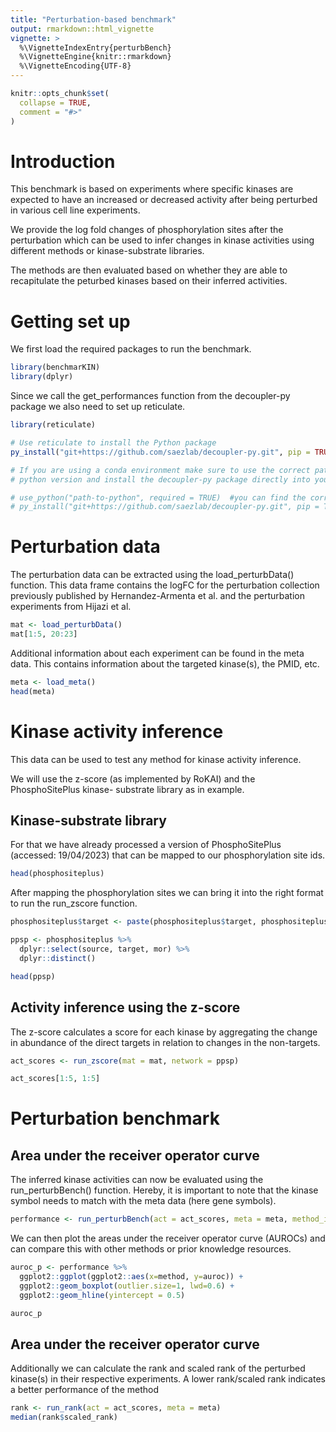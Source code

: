 ```yaml
---
title: "Perturbation-based benchmark"
output: rmarkdown::html_vignette
vignette: >
  %\VignetteIndexEntry{perturbBench}
  %\VignetteEngine{knitr::rmarkdown}
  %\VignetteEncoding{UTF-8}
---
```


```r
knitr::opts_chunk$set(
  collapse = TRUE,
  comment = "#>"
)
```

# Introduction
This benchmark is based on experiments where specific kinases are expected to 
have an increased or decreased activity after being perturbed in 
various cell line experiments. 

We provide the log fold changes of phosphorylation sites after the perturbation
which can be used to infer changes in kinase activities using different methods
or kinase-substrate libraries. 

The methods are then evaluated based on whether they are able to recapitulate
the peturbed kinases based on their inferred activities. 

# Getting set up
We first load the required packages to run the benchmark.
```r
library(benchmarKIN)
library(dplyr)
```

Since we call the get_performances function from the decoupler-py package
we also need to set up reticulate.

```r
library(reticulate)

# Use reticulate to install the Python package
py_install("git+https://github.com/saezlab/decoupler-py.git", pip = TRUE)

# If you are using a conda environment make sure to use the correct path for your
# python version and install the decoupler-py package directly into your environment

# use_python("path-to-python", required = TRUE)  #you can find the correct path by activating your environment and typing "which python" into the terminal
# py_install("git+https://github.com/saezlab/decoupler-py.git", pip = TRUE, envname = "path-to-environment")
```

# Perturbation data
The perturbation data can be extracted using the load_perturbData() function.
This data frame contains the logFC for the perturbation collection previously
published by Hernandez-Armenta et al. and the perturbation experiments from
Hijazi et al.

```r
mat <- load_perturbData()
mat[1:5, 20:23]
```
Additional information about each experiment can be found in the meta data. This
contains information about the targeted kinase(s), the PMID, etc.

```r
meta <- load_meta()
head(meta)
```
# Kinase activity inference
This data can be used to test any method for kinase activity inference. 

We will use the z-score (as implemented by RoKAI) and the PhosphoSitePlus kinase-
substrate library as in example.

## Kinase-substrate library
For that we have already processed a version of PhosphoSitePlus (accessed: 19/04/2023)
that can be mapped to our phosphorylation site ids.

```r
head(phosphositeplus)
```
After mapping the phosphorylation sites we can bring it into the right format to
run the run_zscore function.

```r
phosphositeplus$target <- paste(phosphositeplus$target, phosphositeplus$target_protein, phosphositeplus$position, sep = "|")

ppsp <- phosphositeplus %>%
  dplyr::select(source, target, mor) %>%
  dplyr::distinct()

head(ppsp)
```

## Activity inference using the z-score 
The z-score calculates a score for each kinase by aggregating the change in
abundance of the direct targets in relation to changes in the non-targets.

```r
act_scores <- run_zscore(mat = mat, network = ppsp)

act_scores[1:5, 1:5]
```
# Perturbation benchmark
## Area under the receiver operator curve
The inferred kinase activities can now be evaluated using the run_perturbBench()
function. Hereby, it is important to note that the kinase symbol needs to match
with the meta data (here gene symbols).

```r
performance <- run_perturbBench(act = act_scores, meta = meta, method_id = "zscore_ppsp")
```

We can then plot the areas under the receiver operator curve (AUROCs) and can 
compare this with other methods or prior knowledge resources.
```r
auroc_p <- performance %>%
  ggplot2::ggplot(ggplot2::aes(x=method, y=auroc)) +
  ggplot2::geom_boxplot(outlier.size=1, lwd=0.6) +
  ggplot2::geom_hline(yintercept = 0.5)

auroc_p
```

## Area under the receiver operator curve
Additionally we can calculate the rank and scaled rank of the perturbed kinase(s)
in their respective experiments. A lower rank/scaled rank indicates a better
performance of the method

```r
rank <- run_rank(act = act_scores, meta = meta)
median(rank$scaled_rank)
```

